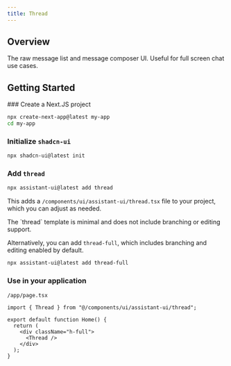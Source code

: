 ```yaml
---
title: Thread
---
```



## Overview

The raw message list and message composer UI. Useful for full screen chat use cases.

## Getting Started

<Steps>
  <Step>
### Create a Next.JS project

```sh
npx create-next-app@latest my-app
cd my-app
```

  </Step>
  <Step>

### Initialize `shadcn-ui`

```sh
npx shadcn-ui@latest init
```

  </Step>
  <Step>

### Add `thread`

```sh
npx assistant-ui@latest add thread
```

This adds a `/components/ui/assistant-ui/thread.tsx` file to your project, which you can adjust as needed.

<Callout type="info" emoji="💡">
  The `thread` template is minimal and does not include branching or editing support.

Alternatively, you can add `thread-full`, which includes branching and editing enabled by default.

```sh
npx assistant-ui@latest add thread-full
```

</Callout>

  </Step>
  <Step>

### Use in your application

`/app/page.tsx`

```tsx {1, 6}
import { Thread } from "@/components/ui/assistant-ui/thread";

export default function Home() {
  return (
    <div className="h-full">
      <Thread />
    </div>
  );
}
```

  </Step>
</Steps>
